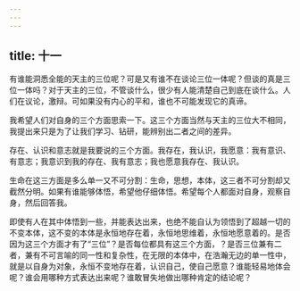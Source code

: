 ```yaml
---
---
---
```

title: 十一
---

有谁能洞悉全能的天主的三位呢？可是又有谁不在谈论三位一体呢？但谈的真是三位一体吗？对于天主的三位，不管谈什么，很少有人能清楚自己到底在谈什么。人们在议论，激辩。可如果没有内心的平和，谁也不可能发现它的真谛。

我希望人们对自身的三个方面思索一下。这三个方面当然与天主的三位大不相同，我提出来只是为了让我们学习、钻研，能辨别出二者之间的差异。

存在、认识和意志就是我要说的三个方面。我存在，我认识，我愿意：我有意识、有意志；我意识到我的存在、我有意志；我也愿意我存在、我认识。

生命在这三方面是多么单一又不可分割：生命，思想，本体，这三者不可分割却又截然分明。如果有谁能够体悟，希望他仔细体悟。希望每个人都面对自身，观察自身，然后回答我。

即使有人在其中体悟到一些，并能表达出来，也绝不能自认为领悟到了超越一切的不变本体，这不变的本体是永恒地存在着，永恒地思维着，永恒地愿意着的。是否因为这三个方面才有了“三位”？是否每位都具有这三个方面，？是否三位兼有二者，兼有不可言喻的同一性和复杂性，在无限的本体中，在浩瀚无边的单一性中，就是以自身为对象，永恒不变地存在着，认识自己，使自己愿意？谁能轻易地体会呢？谁会用哪种方式表达出来呢？谁敢冒失地做出哪种肯定的结论呢？